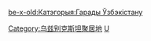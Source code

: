 {{Catnav|頁面分類|地理|国家|亚洲国家|烏茲別克}}
{{Catnav|頁面分類|各種主題的頁面分類|按國家分類|各國地理|各國城市}}
{{Commons category|Cities in Uzbekistan}}

[[be-x-old:Катэгорыя:Гарады_Ўзбэкістану|be-x-old:Катэгорыя:Гарады Ўзбэкістану]]

[[Category:乌兹别克斯坦聚居地|Category:乌兹别克斯坦聚居地]]
[[Category:各國城市|U]]